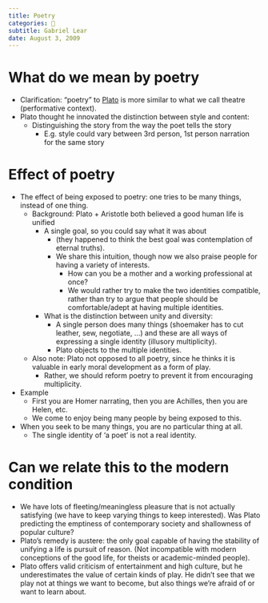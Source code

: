 ```yaml
---
title: Poetry
categories: 🔴
subtitle: Gabriel Lear
date: August 3, 2009
---
```



# What do we mean by poetry
- Clarification: "poetry" to [Plato](/docs/phil/people/plato/index.qmd) is more similar to what we call theatre
  (performative context).
- Plato thought he innovated the distinction between style and content:
  - Distinguishing the story from the way the poet tells the story
    - E.g. style could vary between 3rd person, 1st person narration for the 
      same story

# Effect of poetry
- The effect of being exposed to poetry: one tries to be many things, instead of 
  one thing.
  - Background: Plato + Aristotle both believed a good human life is unified
    - A single goal, so you could say what it was about
      - (they happened to think the best goal was contemplation of eternal 
        truths).
      - We share this intuition, though now we also praise people for having a 
        variety of interests.
        - How can you be a mother and a working professional at once?
        - We would rather try to make the two identities compatible, rather than 
          try to argue that people should be comfortable/adept at having 
          multiple identities.
    - What is the distinction between unity and diversity:
      - A single person does many things (shoemaker has to cut leather, sew, 
        negotiate, ...) and these are all ways of expressing a single identity 
        (illusory multiplicity).
      - Plato objects to the multiple identities.
  - Also note: Plato not opposed to all poetry, since he thinks it is valuable 
    in early moral development as a form of play.
    - Rather, we should reform poetry to prevent it from encouraging 
      multiplicity.

- Example
  - First you are Homer narrating, then you are Achilles, then you are Helen, 
    etc.
  - We come to enjoy being many people by being exposed to this.

- When you seek to be many things, you are no particular thing at all.
  - The single identity of 'a poet' is not a real identity.

# Can we relate this to the modern condition
- We have lots of fleeting/meaningless pleasure that is not actually satisfying 
  (we have to keep varying things to keep interested). Was Plato predicting the 
  emptiness of contemporary society and shallowness of popular culture?
- Plato's remedy is austere: the only goal capable of having the stability of 
  unifying a life is pursuit of reason. (Not incompatible with modern 
  conceptions of the good life, for theists or academic-minded people).
- Plato offers valid criticism of entertainment and high culture, but he 
  underestimates the value of certain kinds of play. He didn't see that we play 
  not at things we want to become, but also things we're afraid of or want to 
  learn about.
